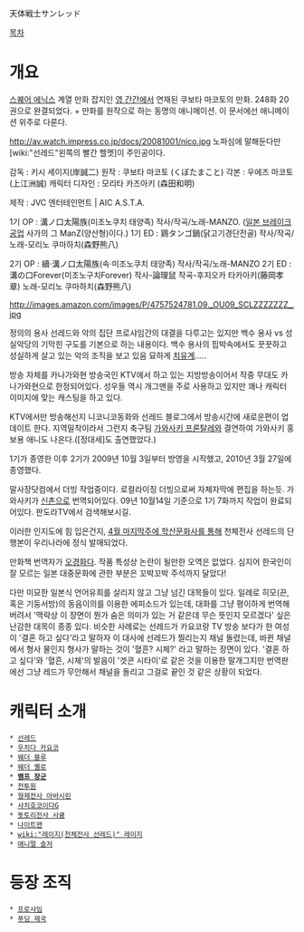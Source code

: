 天体戦士サンレッド

[[목차]]

= 개요 =
[[스퀘어 에닉스]] 계열 만화 잡지인 [[영 간간]]에서 연재된 쿠보타 마코토의 만화. 248화 20권으로 완결되었다. 
+ 만화를 원작으로 하는 동명의 애니메이션. 이 문서에선 애니메이션 위주로 다룬다.

http://av.watch.impress.co.jp/docs/20081001/nico.jpg
노파심에 말해둔다만 [wiki:"선레드"왼쪽의 빨간 헬멧]이 주인공이다.

감독 : 키시 세이지(岸誠二)
원작 : 쿠보타 마코토 (くぼたまこと)
각본 : 우에즈 마코토 (上江洲誠)
캐릭터 디자인 : 모리타 카즈아키 (森田和明)

제작 : JVC 엔터테인먼트 | AIC A.S.T.A.

1기 OP : 溝ノ口太陽族(미조노쿠치 태양족)
작사/작곡/노래-MANZO. ([[일본 브레이크 공업]] 사가의 그 ManZ(양산형)이다.)
1기 ED : 鶏タンゴ鍋(닭고기경단전골)
작사/작곡/노래-모리노 쿠마하치(森野熊八)

2기 OP : 續·溝ノ口太陽族(속·미조노쿠치 태양족)
작사/작곡/노래-MANZO
2기 ED : 溝の口Forever(미조노구치Forever)
작사-論理鼠 작곡-후지오카 타카아키(藤岡孝章) 노래-모리노 쿠마하치(森野熊八)

http://images.amazon.com/images/P/4757524781.09._OU09_SCLZZZZZZZ_.jpg

정의의 용사 선레드와 악의 집단 프로샤임간의 대결을 다루고는 있지만 백수 용사 vs 성실악당의 기막힌 구도를 기본으로 하는 내용이다. 백수 용사의 핍박속에서도 꿋꿋하고 성실하게 살고 있는 악의 조직을 보고 있음 묘하게 [[치유계]].....

방송 자체를 카나가와현 방송국인 KTV에서 하고 있는 지방방송이어서 작중 무대도 카나가와현으로 한정되어있다. 성우들 역시 개그맨을 주로 사용하고 있지만 꽤나 캐릭터 이미지에 맞는 캐스팅을 하고 있다.

KTV에서만 방송해선지 니코니코동화와 선레드 블로그에서 방송시간에 새로운편이 업데이트 한다. 지역밀착이라서 그런지 축구팀 [[가와사키 프론탈레]]와 결연하여 가와사키 홍보용 애니도 나온다.([정대세]도 출연했었다.)

1기가 종영한 이후 2기가 2009년 10월 3일부터 방영을 시작했고, 2010년 3월 27일에 종영했다.

말사장닷컴에서 더빙 작업중이다. 로컬라이징 더빙으로써 자체자막에 편집을 하는듯. 가와사키가 [[신촌]]으로 번역되어있다. 09년 10월14일 기준으로 1기 7화까지 작업이 완료되어있다. 판도라TV에서 검색해보시길.

이러한 인지도에 힘 입은건지, [http://www.haksanpub.co.kr/comics/c_new_comics.asp 4월 마지막주에 학산문화사를 통해] 천체전사 선레드의 단행본이 우리나라에 정식 발매되었다. 

만화책 번역자가 [[오경화]]다. 작품 특성상 논란이 될만한 오역은 없었다. 심지어 한국인이 잘 모르는 일본 대중문화에 관한 부분은 꼬박꼬박 주석까지 달았다! 

다만 미묘한 일본식 언어유희를 살리지 않고 그냥 넘긴 대목들이 있다. 일례로 히모(끈, 혹은 기둥서방)의 동음이의를 이용한 에피소드가 있는데, 대화를 그냥 평이하게 번역해버려서 '맥락상 이 장면이 뭔가 숨은 의미가 있는 거 같은데 무슨 뜻인지 모르겠다' 싶은 난감한 대목이 종종 있다. 비슷한 사례로는 선레드가 카요코랑 TV 방송 보다가 한 여성이 '결혼 하고 싶다'라고 말하자 이 대사에 선레드가 찔리는지 채널 돌렸는데, 바뀐 채널에서 형사 물인지 형사가 말하는 것이 '혈흔? 시체?' 라고 말하는 장면이 있다. '결혼 하고 싶다'와 '혈흔, 시체'의 발음이 '겟콘 시타이'로 같은 것을 이용한 말개그지만 번역판에선 그냥 레드가 무안해서 채널을 돌리고 그걸로 끝인 것 같은 상황이 되었다.

= 캐릭터 소개 =
 * [[선레드]]
 * [[우치다 카요코]]
 * [[웨더 블루]]
 * [[웨더 옐로]]
 * '''[[뱀프 장군]]'''
 * [[전투원]]
 * [[형제전사 아바시린]]
 * [[샤치호코이다G]]
 * [[돗토리전사 사큥]]
 * [[나이트맨]]
 * [[wiki:"레이지(천체전사 선레드)" 레이지]]
 * [[애니멀 솔저]]

= 등장 조직 =
 * [[프로샤임]]
 * [[푸딩 제국]]
